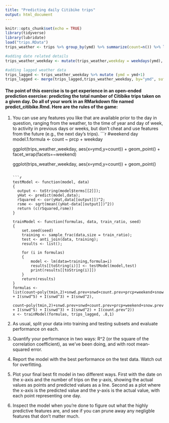 ---
title: "Predicting daily Citibike trips"
output: html_document
---

```{r setup, include=FALSE}
knitr::opts_chunk$set(echo = TRUE)
library(tidyverse)
library(lubridate)
load("trips.RData")
trips_weather <- trips %>% group_by(ymd) %>% summarize(count=n()) %>% left_join(weather,by="ymd") %>% filter(! is.na(tmin))

#adding date related details
trips_weather_weekday <- mutate(trips_weather,weekday = weekdays(ymd), month = month(ymd), weekend =(weekday=="Sunday" | weekday=="Saturday"))

#adding lagged weather data
trips_lagged <- trips_weather_weekday %>% mutate (ymd = ymd+1)
trips_lagged <- merge(trips_lagged,trips_weather_weekday, by="ymd", suffixes=c(".prev",""))

```


#### The point of this exercise is to get experience in an open-ended prediction exercise: predicting the total number of Citibike trips taken on a given day. Do all of your work in an RMarkdown file named predict_citibike.Rmd. Here are the rules of the game: 

1. You can use any features you like that are available prior to the day in question, ranging from the weather, to the time of year and day of week, to activity in previous days or weeks, but don't cheat and use features from the future (e.g., the next day's trips).
    ```{r q1}
    
    #weekend day
    model.1.formula <- count ~ prcp + weekday 
    
    ggplot(trips_weather_weekday, aes(x=ymd,y=count)) + geom_point() + facet_wrap(facets=~weekend)
    
    ggplot(trips_weather_weekday, aes(x=ymd,y=count)) + geom_point()
    
    ```
    
    ```{r test}
    testModel <- function(model, data)
    {
      output <- toString(model$terms[[2]]);
      yHat <- predict(model,data);
      rSquared <- cor(yHat,data[[output]])^2;
      rsme <- sqrt(mean((yHat-data[[output]])^2))
      return (c(rSquared,rsme))
    }
    
    trainModel <- function(formulas, data, train_ratio, seed)
    {
        set.seed(seed)
        training <- sample_frac(data,size = train_ratio);
        test <- anti_join(data, training);
        results <- list();
        
        for (i in formulas)
        {
            model <- lm(data=training,formula=i)
            results[[toString(i)]] <- testModel(model,test)
            print(results[[toString(i)]])
        }
        return(results)
    }
    formulas <- list(count~poly(tmin,2)+snwd.prev+snwd+count.prev+prcp+weekend+snow.prev + I(snwd^5) + I(snwd^3) + I(snwd^2),
                     count~poly(tmin,2)+snwd.prev+snwd+count.prev+prcp+weekend+snow.prev + I(snwd^5) + I(snwd^3) + I(snwd^2) + I(count.prev^2))
    x <- trainModel(formulas, trips_lagged, .8,1)
    ```
2. As usual, split your data into training and testing subsets and evaluate performance on each.

3. Quantify your performance in two ways: R^2 (or the square of the correlation coefficient), as we've been doing, and with root mean-squared error.

4. Report the model with the best performance on the test data. Watch out for overfitting.

5. Plot your final best fit model in two different ways. First with the date on the x-axis and the number of trips on the y-axis, showing the actual values as points and predicted values as a line. Second as a plot where the x-axis is the predicted value and the y-axis is the actual value, with each point representing one day.

6. Inspect the model when you're done to figure out what the highly predictive features are, and see if you can prune away any negligble features that don't matter much.